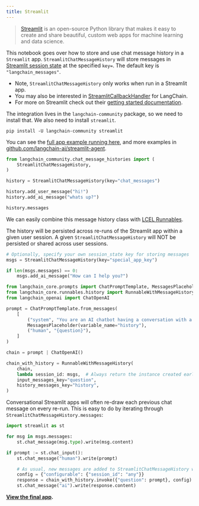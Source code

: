 ```yaml
---
title: Streamlit
---
```


>[Streamlit](https://docs.streamlit.io/) is an open-source Python library that makes it easy to create and share beautiful,
custom web apps for machine learning and data science.

This notebook goes over how to store and use chat message history in a `Streamlit` app. `StreamlitChatMessageHistory` will store messages in
[Streamlit session state](https://docs.streamlit.io/library/api-reference/session-state)
at the specified `key=`. The default key is `"langchain_messages"`.

- Note, `StreamlitChatMessageHistory` only works when run in a Streamlit app.
- You may also be interested in [StreamlitCallbackHandler](/oss/python/integrations/callbacks/streamlit) for LangChain.
- For more on Streamlit check out their
[getting started documentation](https://docs.streamlit.io/library/get-started).

The integration lives in the `langchain-community` package, so we need to install that. We also need to install `streamlit`.

```
pip install -U langchain-community streamlit
```

You can see the [full app example running here](https://langchain-st-memory.streamlit.app/), and more examples in
[github.com/langchain-ai/streamlit-agent](https://github.com/langchain-ai/streamlit-agent).

```python
from langchain_community.chat_message_histories import (
    StreamlitChatMessageHistory,
)

history = StreamlitChatMessageHistory(key="chat_messages")

history.add_user_message("hi!")
history.add_ai_message("whats up?")
```

```python
history.messages
```

We can easily combine this message history class with [LCEL Runnables](/oss/python/how-to/message_history).

The history will be persisted across re-runs of the Streamlit app within a given user session. A given `StreamlitChatMessageHistory` will NOT be persisted or shared across user sessions.

```python
# Optionally, specify your own session_state key for storing messages
msgs = StreamlitChatMessageHistory(key="special_app_key")

if len(msgs.messages) == 0:
    msgs.add_ai_message("How can I help you?")
```

```python
from langchain_core.prompts import ChatPromptTemplate, MessagesPlaceholder
from langchain_core.runnables.history import RunnableWithMessageHistory
from langchain_openai import ChatOpenAI

prompt = ChatPromptTemplate.from_messages(
    [
        ("system", "You are an AI chatbot having a conversation with a human."),
        MessagesPlaceholder(variable_name="history"),
        ("human", "{question}"),
    ]
)

chain = prompt | ChatOpenAI()
```

```python
chain_with_history = RunnableWithMessageHistory(
    chain,
    lambda session_id: msgs,  # Always return the instance created earlier
    input_messages_key="question",
    history_messages_key="history",
)
```

Conversational Streamlit apps will often re-draw each previous chat message on every re-run. This is easy to do by iterating through `StreamlitChatMessageHistory.messages`:

```python
import streamlit as st

for msg in msgs.messages:
    st.chat_message(msg.type).write(msg.content)

if prompt := st.chat_input():
    st.chat_message("human").write(prompt)

    # As usual, new messages are added to StreamlitChatMessageHistory when the Chain is called.
    config = {"configurable": {"session_id": "any"}}
    response = chain_with_history.invoke({"question": prompt}, config)
    st.chat_message("ai").write(response.content)
```

**[View the final app](https://langchain-st-memory.streamlit.app/).**
